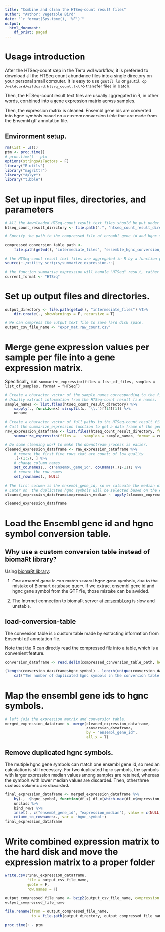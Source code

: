 ```yaml
---
title: "Combine and clean the HTSeq-count result files"
author: "Author: Vegetable Bird"
date: "`r format(Sys.time(), '%F')`"
output:
  html_document:
    df_print: paged
---
```


# Usage introduction

After the HTSeq-count step in the Terra wdl workflow, it is preferred to download all the HTSeq-count abundance files into a single directory on your personal small computer. It is easy to use `gsutil ls` or `gsutil cp`  `/wildcard/wildcard.htseq_count.txt` to transfer files in batch.

Then, the HTSeq-count result text files are usually aggregated in R, in other words, combined into a gene expression matrix across samples.

Then, the expression matrix is cleaned. Ensembl gene ids are converted into hgnc symbols based on a custom conversion table that are made from the Ensembl gtf annotation file.

## Environment setup.

```r
rm(list = ls())
ptm <- proc.time()
# proc.time() - ptm
options(stringsAsFactors = F)
library("R.utils")
library("magrittr")
library("dplyr")
library("tibble")
```

# Set up input files, directories, and parameters

```r
# All the downloaded HTSeq-count result text files should be put under one directory.
htseq_count_result_directory <- file.path(".", "htseq_count_result_directory")

# Specify the path to the compressed file of ensembl gene id and hgnc symbol conversion table.

compressed_conversion_table_path <-
    file.path(getwd(), "intermediate_files", "ensemble_hgnc_conversion_table.hg38.txt.bz2")

# the HTSeq-count result text files are aggregated in R by a function provided in this script,
source("./utility_scripts/summarize_expression.R")

# the function summarize_expression will handle "HTSeq" result, rather than "StringTie" result, at this time.
current_format <- "HTSeq"
```

# Set up output files and directories.

```r
output_directory <- file.path(getwd(), "intermediate_files") %T>%
    dir.create(., showWarnings = F, recursive = T)

# We can compress the output text file to save hard disk space.
output_csv_file_name <- "expr_mat.raw_count.csv"
```

# Merge gene expression values per sample per file into a gene expression matrix.

Specifically, run `summarize_expression(files = list_of_files, samples = list_of_samples, format = “HTSeq”)`

```r
# Create a character vector of the sample names corresponding to the file names.
# Usually extract information from the HTSeq-count result file names.
sample_names <- list.files(htseq_count_result_directory) %>%
    sapply(., function(x) strsplit(x, "\\.")[[1]][1]) %>%
    unname

# Create a character vector of full paths to the HTSeq-count result files
# Call the summarize_expression function to get a data frame of the gene expression matrix across samples.
raw_expression_dataframe <- list.files(htseq_count_result_directory, full.names = T) %>%
    summarize_expression(files = ., samples = sample_names, format = current_format)

# Do some cleaning work to make the downstream process is easier.
cleaned_expression_dataframe <- raw_expression_dataframe %>%
    # remove the first five rows that are counts of low quality
    .[-(1:5), ] %>%
    # change column names
    set_colnames(., c("ensembl_gene_id", colnames(.)[-1])) %>%
    # remove the row names
    set_rownames(., NULL)

# The first column is the ensembl_gene_id, so we calcuate the median of each row for the rest columns.
# Later on, the duplicated hgnc symbols will be selected based on the expression median values.
cleaned_expression_dataframe$expression_median <- apply(cleaned_expression_dataframe[, -1], 1, median)

cleaned_expression_dataframe
```

# Load the Ensembl gene id and hgnc symbol conversion table.

## Why use a custom conversion table instead of biomaRt library?

Using [biomaRt library](https://www.bioconductor.org/packages/devel/bioc/vignettes/biomaRt/inst/doc/biomaRt.html):

1. One ensembl gene id can match several hgnc gene symbols, due to the mistake of Biomart database query. If we extract ensembl gene id and hgnc gene symbol from the GTF file, those mistake can be avoided.

2. The Internet connection to biomaRt server at [emsembl.org](https://uswest.ensembl.org/index.html) is slow and unstable.

## load-conversion-table

The conversion table is a custom table made by extracting information from Ensembl gtf annotation file.

Note that the R can directly read the compressed file into a table, which is a convenient feature.

```r
conversion_dataframe <- read.delim(compressed_conversion_table_path, header = T)

(length(conversion_dataframe$hgnc_symbol) - length(unique(conversion_dataframe$hgnc_symbol))) %>%
    cat("The number of duplicated hgnc symbols in the conversion table is: ", ., sep = "", "\n")
```

# Map the ensembl gene ids to hgnc symbols.

```r
# left join the expression matrix and conversion table.
merged_expression_dataframe <- merge(cleaned_expression_dataframe,
                                     conversion_dataframe,
                                     by = "ensembl_gene_id",
                                     all.x = T)
```

## Remove duplicated hgnc symbols.

The mutiple hgnc gene symbols can match one ensembl gene id, so median calculation is still necessary.
For two duplicated hgnc symbols, the symbols with larger expression median values among samples are retained, whereas the symbols with lower median values are discarded. Then, other three useless columns are discarded.

```r
final_expression_dataframe <- merged_expression_dataframe %>%
    by(., .$hgnc_symbol, function(df_x) df_x[which.max(df_x$expression_median), ]) %>%
    unclass %>%
    bind_rows %>%
    inset(., c("ensembl_gene_id", "expression_median"), value = c(NULL, NULL)) %>%
    column_to_rownames(., var = "hgnc_symbol")
final_expression_dataframe
```

# Write combined expression matrix to the hard disk and move the expression matrix to a proper folder

```r
write.csv(final_expression_dataframe,
          file = output_csv_file_name,
          quote = F,
          row.names = T)

output_compressed_file_name <- bzip2(output_csv_file_name, compression = 9, overwrite = T)[1]
output_compressed_file_name

file.rename(from = output_compressed_file_name,
            to = file.path(output_directory, output_compressed_file_name))
```

```r
proc.time() - ptm
```

